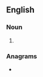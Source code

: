 ==English==

===Noun===
{{head|en|noun form}}

# {{plural of|en|realization}}

===Anagrams===
* {{anagrams|en|a=aaeiilnorstz|rationalizes}}